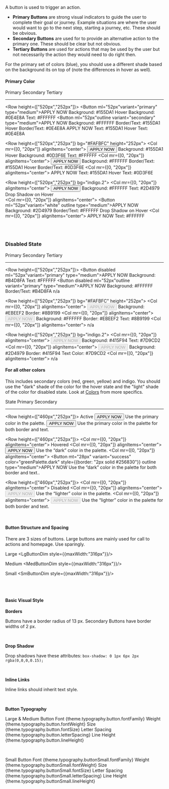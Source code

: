 


A button is used to trigger an action. 

- **Primary Buttons** are strong visual indicators to guide the user to complete their goal or journey. Example situations are where the user would want to go to the next step, starting a journey, etc. These should be obvious.
- **Secondary Buttons** are used for to provide an alternative action to the primary one. These should be clear but not obvious.
- **Tertiary Buttons** are used for actions that may be used by the user but not necessarily the action they would need to do right then.

For the primary set of colors (blue), you should use a different shade based on the background its on top of (note the differences in hover as well).

#### Primary Color

<Row>
    <Col mr={[0, "20px"]}>
        <Box flex="1">
            <Heading ml="52px" type="h4">Primary</Heading>
        </Box>
    </Col>
    <Col mr={[0, "20px"]}>
        <Box flex="1">
            <Heading ml="52px" type="h4">Secondary</Heading>
        </Box>
    </Col>
    <Col mr={[0, "20px"]}>
        <Box flex="1">
            <Heading ml="52px" type="h4">Tertiary</Heading>
        </Box>
    </Col>
</Row>

<hr/>

<Row height={["520px","252px"]}>
    <Col alignItems="center">
        <Box flex="1">
            <Button ml="52px"variant="primary" type="medium">APPLY NOW</Button>
            <Flex>
                <Box pl="52px">
                    <ButtonStyleText order={1}>
                        Background:  #155DA1
                    </ButtonStyleText>
                    <ButtonStyleText>
                        Hover Background:  #0E4E8A
                    </ButtonStyleText>
                    <ButtonStyleText>
                        Text: #FFFFFF
                    </ButtonStyleText>
                </Box>
            </Flex>
        </Box>
    </Col>
    <Col alignItems="center">
        <Box flex="1">
            <Button ml="52px"outline variant="secondary" type="medium">APPLY NOW</Button>
            <Flex>
                <Box pl="52px">
                    <ButtonStyleText order={1}>
                            Background: #FFFFFF
                    </ButtonStyleText>
                    <ButtonStyleText>
                            Border/Text: #155DA1
                    </ButtonStyleText>
                    <ButtonStyleText>
                            Hover Border/Text: #0E4E8A
                    </ButtonStyleText>
                </Box>
            </Flex>
        </Box>
    </Col>
    <Col alignItems="center">
        <Box flex="1">
            <Link ml="60px" as="button">APPLY NOW</Link>
            <Flex>
                <Box pl="60px">
                    <ButtonStyleText order={1}>
                        Text:  #155DA1
                    </ButtonStyleText>
                    <ButtonStyleText>
                        Hover Text:  #0E4E8A
                    </ButtonStyleText>
                </Box>
            </Flex>
        </Box>
    </Col>
</Row>

<Row height={["520px","252px"]} bg="#FAFBFC" height="252px">
    <Col mr={[0, "20px"]} alignItems="center">
        <Box flex="1">
            <Button ml="52px" variant="primary" type="medium">APPLY NOW</Button>
            <Box pl="52px">
                <ButtonStyleText order={1}>
                    Background: #155DA1
                </ButtonStyleText>
                <ButtonStyleText>
                    Hover Background: #0D3F6E
                </ButtonStyleText>
                <ButtonStyleText>
                    Text:  #FFFFFF
                </ButtonStyleText>
            </Box>
        </Box>
    </Col>
    <Col mr={[0, "20px"]} alignItems="center">
        <Box flex="1">
            <Button ml="52px" variant="primary" outline type="medium">APPLY NOW</Button>
            <Flex>
                <Box pl="52px">
                    <ButtonStyleText order={1}>
                            Background: #FFFFFF
                    </ButtonStyleText>
                    <ButtonStyleText>
                            Border/Text: #155DA1
                    </ButtonStyleText>
                    <ButtonStyleText>
                            Hover Border/Text: #0D3F6E
                    </ButtonStyleText>
                </Box>
            </Flex>
        </Box>
    </Col>
    <Col mr={[0, "20px"]} alignItems="center">
        <Box flex="1">
            <Link ml="60px" variant="primary" as="button">APPLY NOW</Link>
            <Box pl="60px">
                <ButtonStyleText order={1}>
                        Text: #155DA1
                </ButtonStyleText>
                <ButtonStyleText>
                        Hover Text: #0D3F6E
                </ButtonStyleText>
            </Box>
        </Box>
    </Col>
</Row>

<Row height={["520px","252px"]} bg="indigo.2">
    <Col mr={[0, "20px"]} alignItems="center">
        <Box flex="1">
            <Button ml="52px" variant="white" type="medium">APPLY NOW</Button>
            <Box pl="52px">
                <ButtonStyleText color="white" order={1}>
                    Background: #FFFFFF
                </ButtonStyleText>
                <ButtonStyleText color="white">
                    Text: #2D4979
                </ButtonStyleText>
                <ButtonStyleText color="white">
                    Drop Shadow on Hover
                </ButtonStyleText>
            </Box>    
        </Box>
    </Col>
    <Col mr={[0, "20px"]} alignItems="center">
        <Box flex="1">
            <Button  ml="52px"variant="white" outline type="medium">APPLY NOW</Button>
            <Box pl="52px">
                <ButtonStyleText color="white" order={1}>
                    Background: #2D4979
                </ButtonStyleText>
                <ButtonStyleText color="white">
                    Border/Text: #FFFFFF
                </ButtonStyleText>
                <ButtonStyleText color="white">
                    Drop Shadow on Hover
                </ButtonStyleText>
            </Box>
        </Box>
    </Col>
    <Col mr={[0, "20px"]} alignItems="center">
        <Box flex="1">
            <Link ml="60px" variant="white" as="button">APPLY NOW</Link>
            <Box pl="60px">
                <ButtonStyleText color="white" order={1}>
                    Text: #FFFFFF
                </ButtonStyleText>
            </Box>
        </Box>
    </Col>
</Row>


<br/>
<br/>

### Disabled State


<Row>
    <Col mr={[0, "20px"]}>
        <Box flex="1">
            <Heading ml="52px" type="h4">Primary</Heading>
        </Box>
    </Col>
    <Col mr={[0, "20px"]}>
        <Box flex="1">
            <Heading ml="52px" type="h4">Secondary</Heading>
        </Box>
    </Col>
    <Col mr={[0, "20px"]}>
        <Box flex="1">
            <Heading ml="52px" type="h4">Tertiary</Heading>
        </Box>
    </Col>
</Row>

<hr/>

<Row height={["520px","252px"]}>
    <Col alignItems="center">
        <Box flex="1">
            <Button disabled ml="52px"variant="primary" type="medium">APPLY NOW</Button>
            <Flex>
                <Box pl="52px">
                    <ButtonStyleText order={1}>
                        Background: #B4D8FA
                    </ButtonStyleText>
                    <ButtonStyleText>
                        Text: #FFFFFF
                    </ButtonStyleText>
                </Box>
            </Flex>
        </Box>
    </Col>
    <Col alignItems="center">
        <Box flex="1">
            <Button disabled ml="52px"outline variant="primary" type="medium">APPLY NOW</Button>
            <Flex>
                <Box pl="52px">
                    <ButtonStyleText order={1}>
                            Background: #FFFFFF
                    </ButtonStyleText>
                    <ButtonStyleText>
                            Border/Text: #B4D8FA
                    </ButtonStyleText>
                </Box>
            </Flex>
        </Box>
    </Col>
    <Col alignItems="center">
        <Box flex="1">
            <Text textAlign="center" as="p" color="blue.0">n/a</Text>
        </Box>
    </Col>
</Row>

<Row height={["520px","252px"]} bg="#FAFBFC" height="252px">
    <Col mr={[0, "20px"]} alignItems="center">
        <Box flex="1">
            <Button ml="52px" disabled variant="secondary" type="medium">APPLY NOW</Button>
            <Box pl="52px">
                <ButtonStyleText order={1}>
                    Background:  #EBEEF2
                </ButtonStyleText>
                <ButtonStyleText>
                    Border: #8B9199
                </ButtonStyleText>
            </Box>
        </Box>
    </Col>
    <Col mr={[0, "20px"]} alignItems="center">
        <Box flex="1">
            <Button mt="16px" ml="52px" disabled variant="secondary" outline type="medium">APPLY NOW</Button>
            <Flex>
                <Box pl="52px">
                    <ButtonStyleText order={1}>
                    Background:  #FFFFFF
                </ButtonStyleText>
                <ButtonStyleText>
                    Border: #EBEEF2
                </ButtonStyleText>
                <ButtonStyleText>
                    Text: #8B9199
                </ButtonStyleText>
                </Box>
            </Flex>
        </Box>
    </Col>
    <Col mr={[0, "20px"]} alignItems="center">
        <Box flex="1">
            <Text textAlign="center" as="p" color="grey.1">n/a</Text>
        </Box>
    </Col>
</Row>

<Row height={["520px","252px"]} bg="indigo.2">
    <Col mr={[0, "20px"]} alignItems="center">
        <Box flex="1">
            <Button disabled ml="52px" variant="white" type="medium">APPLY NOW</Button>
            <Box pl="52px">
                <ButtonStyleText color="white" order={1}>
                    Background: #415F94
                </ButtonStyleText>
                <ButtonStyleText color="white">
                    Text: #7D9CD2
                </ButtonStyleText>
            </Box>    
        </Box>
    </Col>
    <Col mr={[0, "20px"]} alignItems="center">
        <Box flex="1">
            <Button mt="16px" disabled ml="52px" variant="white" outline type="medium">APPLY NOW</Button>
            <Box pl="52px">
                <ButtonStyleText color="white" order={1}>
                    Background: #2D4979
                </ButtonStyleText>
                <ButtonStyleText color="white">
                    Border: #415F94
                </ButtonStyleText>
                <ButtonStyleText color="white">
                    Text Color: #7D9CD2
                </ButtonStyleText>
            </Box>
        </Box>
    </Col>
    <Col mr={[0, "20px"]} alignItems="center">
        <Box flex="1">
            <Text textAlign="center" as="p" color="indigo.0">n/a</Text>
        </Box>
    </Col>
</Row>
<br/>


#### For all other colors

This includes secondary colors (red, green, yellow) and indigo. You should use the "dark" shade of the color for the hover state and the "light" shade of the color for disabled state. Look at [Colors](/design/colors) from more specifics.

<Row>
    <Col mr={[0, "20px"]}>
        <Box flex="1">
            <Heading type="h4">State</Heading>
        </Box>
    </Col>
    <Col mr={[0, "20px"]}>
        <Box flex="1">
            <Heading type="h4">Primary</Heading>
        </Box>
    </Col>
    <Col mr={[0, "20px"]}>
        <Box flex="1">
            <Heading type="h4">Secondary</Heading>
        </Box>
    </Col>
</Row>

<hr/>

<Row height={["460px","252px"]}>
    <Col alignItems="center">
        <Box flex="1">
            <Text as="p">Active</Text>
        </Box>
    </Col>
    <Col alignItems="center">
        <Box flex="1">
            <Button mt="16px" variant="success" type="medium">APPLY NOW</Button>
            <ButtonStyleText order={1}>
                Use the primary color in the palette.
            </ButtonStyleText>
        </Box>
    </Col>
    <Col alignItems="center">
        <Box flex="1">
            <Button mt="28px" variant="success" outline type="medium">APPLY NOW</Button>
            <ButtonStyleText order={1}>
                Use the primary color in the palette for both border and text.
            </ButtonStyleText>
        </Box>
    </Col>
</Row>

<Row height={["460px","252px"]}>
    <Col mr={[0, "20px"]} alignItems="center">
        <Box flex="1">
            <Text as="p">Hovered</Text>
        </Box>
    </Col>
    <Col mr={[0, "20px"]} alignItems="center">
        <Box flex="1">
            <Button mt="16px" variant="success" bg="greenPalette.dark" type="medium">APPLY NOW</Button>
            <ButtonStyleText order={1}>
                Use the “dark” color in the palette.
            </ButtonStyleText>
        </Box>
    </Col>
    <Col mr={[0, "20px"]} alignItems="center">
        <Box flex="1">
            <Button mt="28px" variant="success" color="greenPalette.dark" style={{border: "2px solid #256830"}} outline type="medium">APPLY NOW</Button>
             <ButtonStyleText order={1}>
                Use the “dark” color in the palette for both border and text..
            </ButtonStyleText>
        </Box>
    </Col>
</Row>

<Row height={["460px","252px"]}>
    <Col mr={[0, "20px"]} alignItems="center">
        <Box flex="1">
            <Text as="p">Disabled</Text>
        </Box>
    </Col>
    <Col mr={[0, "20px"]} alignItems="center">
        <Box flex="1">
            <Button mt="16px" variant="success" disabled type="medium">APPLY NOW</Button>
            <ButtonStyleText order={1}>
                Use the “lighter” color in the palette.
            </ButtonStyleText>
        </Box>
    </Col>
    <Col mr={[0, "20px"]} alignItems="center">
        <Box flex="1">
            <Button mt="28px" variant="success" outline disabled type="medium">APPLY NOW</Button>
            <ButtonStyleText order={1}>
                Use the “lighter” color in the palette for both  border and text.
            </ButtonStyleText>
        </Box>
    </Col>
</Row>

<br/>

#### Button Structure and Spacing
There are 3 sizes of buttons. Large buttons are mainly used for call to actions and homepage. Use sparingly.

<Text as="p" fontWeight="500" fontSize="20px">Large</Text>
<LgButtonDim style={{maxWidth:"316px"}}/>


<Text as="p" fontWeight="500" fontSize="20px">Medium</Text>
<MedButtonDim style={{maxWidth:"316px"}}/>


<Text as="p" fontWeight="500" fontSize="20px">Small</Text>
<SmButtonDim style={{maxWidth:"316px"}}/>

<br/>

<br/>

#### Basic Visual Style

**Borders**

Buttons have a border radius of 13 px.
Secondary Buttons have border widths of 2 px.

<br/>

**Drop Shadow**

Drop shadows have these attributes: `box-shadow: 0 1px 6px 2px rgba(0,0,0,0.15);`

<br/>

**Inline Links**

Inline links should inherit text style.

<br/>

**Button Typography**

<Text as="p" type="button">Large & Medium Button</Text>
<Row>
    <Col borderLeft="1px solid #979797" pl="32px">
        <Box >
            <Text as="p" mb="xs">Font</Text>
            <Text as="p" mt="xs">{theme.typography.button.fontFamily}</Text>
        </Box>
    </Col>
    <Col>
        <Box>
            <Text as="p" mb="xs">Weight</Text>
            <Text as="p" mt="xs">{theme.typography.button.fontWeight}</Text>
        </Box>
    </Col>
    <Col>
        <Box>
            <Text as="p" mb="xs">Size</Text>
            <Text as="p" mt="xs">{theme.typography.button.fontSize}</Text>
        </Box>
    </Col>
    <Col>
        <Box>
            <Text as="p" mb="xs">Letter Spacing</Text>
            <Text as="p" mt="xs">{theme.typography.button.letterSpacing}</Text>
        </Box>
    </Col>
    <Col>
        <Box>
            <Text as="p" mb="xs">Line Height</Text>
            <Text as="p" mt="xs">{theme.typography.button.lineHeight}</Text>
        </Box>
    </Col>
</Row>

<br/>

<Text as="p" type="buttonSmall">Small Button</Text>
<Row>
    <Col borderLeft="1px solid #979797" pl="32px">
        <Box >
            <Text as="p" mb="xs">Font</Text>
            <Text as="p" mt="xs">{theme.typography.buttonSmall.fontFamily}</Text>
        </Box>
    </Col>
    <Col>
        <Box>
            <Text as="p" mb="xs">Weight</Text>
            <Text as="p" mt="xs">{theme.typography.buttonSmall.fontWeight}</Text>
        </Box>
    </Col>
    <Col>
        <Box>
            <Text as="p" mb="xs">Size</Text>
            <Text as="p" mt="xs">{theme.typography.buttonSmall.fontSize}</Text>
        </Box>
    </Col>
    <Col>
        <Box>
            <Text as="p" mb="xs">Letter Spacing</Text>
            <Text as="p" mt="xs">{theme.typography.buttonSmall.letterSpacing}</Text>
        </Box>
    </Col>
    <Col>
        <Box>
            <Text as="p" mb="xs">Line Height</Text>
            <Text as="p" mt="xs">{theme.typography.buttonSmall.lineHeight}</Text>
        </Box>
    </Col>
</Row>


